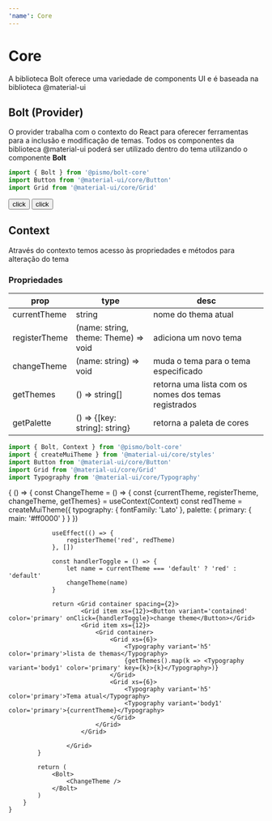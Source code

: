 ```yaml
---
'name': Core
---
```



# Core

A biblioteca Bolt oferece uma variedade de components UI e é baseada na biblioteca @material-ui

## Bolt (Provider)

O provider trabalha com o contexto do React para oferecer ferramentas para a inclusão e modificação de temas.
Todos os componentes da biblioteca @material-ui poderá ser utilizado dentro do tema utilizando o componente **Bolt**

```javascript
import { Bolt } from '@pismo/bolt-core'
import Button from '@material-ui/core/Button'
import Grid from '@material-ui/core/Grid'
```

<Playground>
  <Bolt>
    <Grid container spacing={2}>
      <Grid item xs={6}>
        <Button variant='contained' color='primary'>
          click
        </Button>
      </Grid>
      <Grid item xs={6}>
        <Button variant='contained' color='secondary'>
          click
        </Button>
      </Grid>
    </Grid>
  </Bolt>
</Playground>

## Context

Através do contexto temos acesso às propriedades e métodos para alteração do tema

### Propriedades

| **prop**      | **type**                             | **desc**                                             |
| ------------- | ------------------------------------ | ---------------------------------------------------- |
| currentTheme  | string                               | nome do thema atual                                  |
| registerTheme | (name: string, theme: Theme) => void | adiciona um novo tema                                |
| changeTheme   | (name: string) => void               | muda o tema para o tema especificado                 |
| getThemes     | () => string[]                       | retorna uma lista com os nomes dos temas registrados |
| getPalette    | () => {[key: string]: string}        | retorna a paleta de cores                            |

```javascript
import { Bolt, Context } from '@pismo/bolt-core'
import { createMuiTheme } from '@material-ui/core/styles'
import Button from '@material-ui/core/Button'
import Grid from '@material-ui/core/Grid'
import Typography from '@material-ui/core/Typography'
```

<Playground>
    {
        () => {
            const ChangeTheme = () => {
                const {currentTheme, registerTheme, changeTheme, getThemes} = useContext(Context)
                const redTheme = createMuiTheme({
                    typography: {
                        fontFamily: 'Lato'
                    },
                    palette: {
                        primary: {
                            main: '#ff0000'
                        }
                    }
                })

                useEffect(() => {
                    registerTheme('red', redTheme)
                }, [])

                const handlerToggle = () => {
                    let name = currentTheme === 'default' ? 'red' : 'default'
                    changeTheme(name)
                }

                return <Grid container spacing={2}>
                        <Grid item xs={12}><Button variant='contained' color='primary' onClick={handlerToggle}>change theme</Button></Grid>
                        <Grid item xs={12}>
                            <Grid container>
                                <Grid xs={6}>
                                    <Typography variant='h5' color='primary'>lista de themas</Typography>
                                    {getThemes().map(k => <Typography variant='body1' color='primary' key={k}>{k}</Typography>)}
                                </Grid>
                                <Grid xs={6}>
                                    <Typography variant='h5' color='primary'>Tema atual</Typography>
                                    <Typography variant='body1' color='primary'>{currentTheme}</Typography>
                                </Grid>
                            </Grid>
                        </Grid>

                    </Grid>
            }

            return (
                <Bolt>
                    <ChangeTheme />
                </Bolt>
            )
        }
    }

</Playground>
